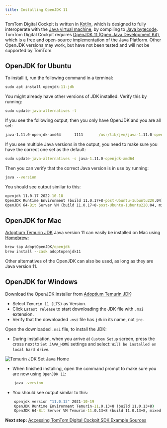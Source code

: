 ```yaml
---
title: Installing OpenJDK 11
---
```


TomTom Digital Cockpit is written in 
[Kotlin](https://en.wikipedia.org/wiki/Kotlin_%28programming_language%29), which is designed to 
fully interoperate with the 
[Java virtual machine](https://en.wikipedia.org/wiki/Java_virtual_machine), by compiling to 
[Java bytecode](https://en.wikipedia.org/wiki/Java_bytecode). TomTom Digital Cockpit requires
[OpenJDK 11 (Open Java Development Kit)](https://en.wikipedia.org/wiki/OpenJDK), which is a free 
and open-source implementation of the Java Platform. Other OpenJDK versions may work, but have not 
been tested and will not be supported by TomTom.

## OpenJDK for Ubuntu

To install it, run the following command in a terminal:

```cmd
sudo apt install openjdk-11-jdk
```

You might already have other versions of JDK installed. Verify this by running:

```cmd
sudo update-java-alternatives -l
```

If you see the following output, then you only have OpenJDK and you are all set:

```cmd
java-1.11.0-openjdk-amd64      1111       /usr/lib/jvm/java-1.11.0-openjdk-amd64
```

If you see multiple Java versions in the output, you need to make sure you have the correct one set
as the default:

```cmd
sudo update-java-alternatives -s java-1.11.0-openjdk-amd64
```

Then you can verify that the correct Java version is in use by running:

```cmd
java --version
```

You should see output similar to this:

```cmd
openjdk 11.0.17 2022-10-18
OpenJDK Runtime Environment (build 11.0.17+8-post-Ubuntu-1ubuntu220.04)
OpenJDK 64-Bit Server VM (build 11.0.17+8-post-Ubuntu-1ubuntu220.04, mixed mode, sharing)
```

## OpenJDK for Mac

[Adoptium Temurin JDK](https://adoptium.net/?variant=openjdk11) Java version 11 can easily be
installed on Mac using [Homebrew](https://brew.sh/):

```cmd
brew tap AdoptOpenJDK/openjdk
brew install --cask adoptopenjdk11
```

Other alternatives of the OpenJDK can also be used, as long as they are Java version 11.

## OpenJDK for Windows

Download the OpenJDK installer from
[Adoptium Temurin JDK](https://adoptium.net/?variant=openjdk11):

- Select `Temurin 11 (LTS)` as Version.
- Click `Latest release` to start downloading the JDK file with `.msi` extension.
- Verify that the downloaded `.msi` file has `jdk` in its name, not `jre`.

Open the downloaded `.msi` file, to install the JDK:

- During installation, when you arrive at `Custom Setup` screen, press the cross next to
  `Set JAVA_HOME` settings and select: `Will be installed on local hard drive`.

![Temurin JDK Set Java Home](images/temurin_jdk_set_java_home.png)

- When finished installing, open the command prompt to make sure you are now using `OpenJDK 11`:

```cmd
    java -version
```

- You should see output similar to this:

```cmd
    openjdk version "11.0.13" 2021-10-19
    OpenJDK Runtime Environment Temurin-11.0.13+8 (build 11.0.13+8)
    OpenJDK 64-Bit Server VM Temurin-11.0.13+8 (build 11.0.13+8, mixed mode)
```

__Next step:__ 
[Accessing TomTom Digital Cockpit SDK Example Sources](/tomtom-digital-cockpit/documentation/getting-started/accessing-tomtom-digital-cockpit-sdk-example-sources)
